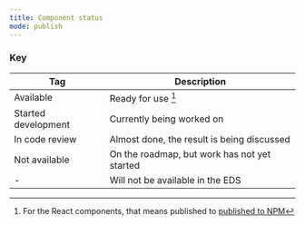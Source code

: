 ```yaml
---
title: Component status
mode: publish
---
```


<ComponentStatus />

### Key

|Tag|Description|
|---|---|
|Available|Ready for use [^1]|
|Started development|Currently being worked on|
|In code review|Almost done, the result is being discussed|
|Not available|On the roadmap, but work has not yet started|
|-|Will not be available in the EDS|

[^1]: For the React components, that means published to [published to NPM](https://www.npmjs.com/package/@equinor/eds-core-react)  

[npm]: https://www.npmjs.com/package/@equinor/eds-core-react
